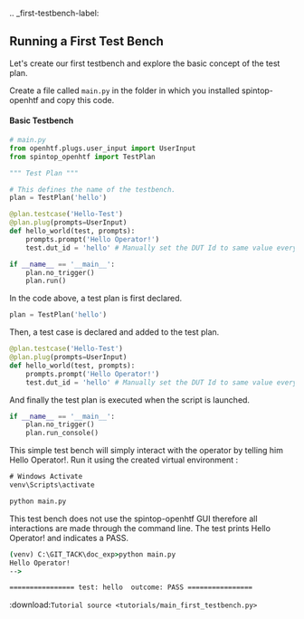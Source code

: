 
.. _first-testbench-label:

## Running a First Test Bench


Let's create our first testbench and explore the basic concept of the test plan. 

Create a file called `main.py` in the folder in which you installed spintop-openhtf and copy this code.

#### Basic Testbench

```python
# main.py
from openhtf.plugs.user_input import UserInput
from spintop_openhtf import TestPlan

""" Test Plan """

# This defines the name of the testbench.
plan = TestPlan('hello')

@plan.testcase('Hello-Test')
@plan.plug(prompts=UserInput)
def hello_world(test, prompts):
    prompts.prompt('Hello Operator!')
    test.dut_id = 'hello' # Manually set the DUT Id to same value every test

if __name__ == '__main__':
    plan.no_trigger()
    plan.run()

```

In the code above, a test plan is first declared. 
```python
plan = TestPlan('hello')
```

Then, a test case is declared and added to the test plan.
```python
@plan.testcase('Hello-Test')
@plan.plug(prompts=UserInput)
def hello_world(test, prompts):
    prompts.prompt('Hello Operator!')
    test.dut_id = 'hello' # Manually set the DUT Id to same value every test
```

And finally the test plan is executed when the script is launched.
```python
if __name__ == '__main__':
    plan.no_trigger()
    plan.run_console() 

```

This simple test bench will simply interact with the operator by telling him Hello Operator!. Run it using the created virtual environment :

```bat
# Windows Activate
venv\Scripts\activate 

python main.py
```

This test bench does not use the spintop-openhtf GUI therefore all interactions are made through the command line. The test prints Hello Operator! and indicates a PASS.

```bat
(venv) C:\GIT_TACK\doc_exp>python main.py
Hello Operator!
-->

================ test: hello  outcome: PASS ================
```

:download:`Tutorial source <tutorials/main_first_testbench.py>`
